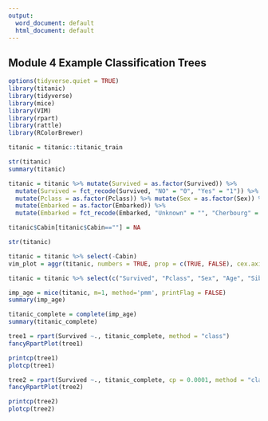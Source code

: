 ---
output:
  word_document: default
  html_document: default
---
##  Module 4 Example Classification Trees

```{r}
options(tidyverse.quiet = TRUE)
library(titanic)
library(tidyverse)
library(mice)
library(VIM)
library(rpart)
library(rattle)
library(RColorBrewer)
```
```{r}
titanic = titanic::titanic_train
```

```{r}
str(titanic)
summary(titanic)
```

```{r}
titanic = titanic %>% mutate(Survived = as.factor(Survived)) %>%
  mutate(Survived = fct_recode(Survived, "NO" = "0", "Yes" = "1")) %>%
  mutate(Pclass = as.factor(Pclass)) %>% mutate(Sex = as.factor(Sex)) %>%
  mutate(Embarked = as.factor(Embarked)) %>%
  mutate(Embarked = fct_recode(Embarked, "Unknown" = "", "Cherbourg" = "C", "Southampton" = "S", "Queenstown" = "Q"))

titanic$Cabin[titanic$Cabin==""] = NA

str(titanic)
```

```{r}
titanic = titanic %>% select(-Cabin)
vim_plot = aggr(titanic, numbers = TRUE, prop = c(TRUE, FALSE), cex.axis=.7)
```

```{r}
titanic = titanic %>% select(c("Survived", "Pclass", "Sex", "Age", "SibSp", "Parch", "Embarked"))

imp_age = mice(titanic, m=1, method='pmm', printFlag = FALSE)
summary(imp_age)
```

```{r}
titanic_complete = complete(imp_age)
summary(titanic_complete)
```

```{r}
tree1 = rpart(Survived ~., titanic_complete, method = "class")
fancyRpartPlot(tree1)
```
```{r}
printcp(tree1)
plotcp(tree1)
```

```{r}
tree2 = rpart(Survived ~., titanic_complete, cp = 0.0001, method = "class")
fancyRpartPlot(tree2)
```

```{r}
printcp(tree2)
plotcp(tree2)
```

